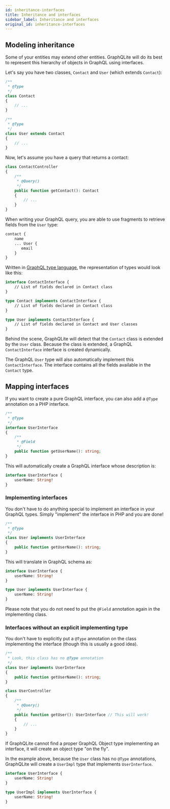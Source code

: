 ```yaml
---
id: inheritance-interfaces
title: Inheritance and interfaces
sidebar_label: Inheritance and interfaces
original_id: inheritance-interfaces
---
```


## Modeling inheritance

Some of your entities may extend other entities. GraphQLite will do its best to represent this hierarchy of objects in GraphQL using interfaces.

Let's say you have two classes, `Contact` and `User` (which extends `Contact`):

```php
/**
 * @Type
 */
class Contact
{
    // ...
}

/**
 * @Type
 */
class User extends Contact
{
    // ...
}
```

Now, let's assume you have a query that returns a contact:

```php
class ContactController
{
    /**
     * @Query()
     */
    public function getContact(): Contact
    {
        // ...
    }
}
```

When writing your GraphQL query, you are able to use fragments to retrieve fields from the `User` type:

```graphql
contact {
    name
    ... User {
       email
    }
}
```

Written in [GraphQL type language](https://graphql.org/learn/schema/#type-language), the representation of types
would look like this:

```graphql
interface ContactInterface {
    // List of fields declared in Contact class
}

type Contact implements ContactInterface {
    // List of fields declared in Contact class
}

type User implements ContactInterface {
    // List of fields declared in Contact and User classes
}
```

Behind the scene, GraphQLite will detect that the `Contact` class is extended by the `User` class.
Because the class is extended, a GraphQL `ContactInterface` interface is created dynamically.

The GraphQL `User` type will also automatically implement this `ContactInterface`. The interface contains all the fields
available in the `Contact` type.

## Mapping interfaces

If you want to create a pure GraphQL interface, you can also add a `@Type` annotation on a PHP interface.

```php
/**
 * @Type
 */
interface UserInterface
{
    /**
     * @Field
     */
    public function getUserName(): string;
}
```

This will automatically create a GraphQL interface whose description is:

```graphql
interface UserInterface {
    userName: String!
}
```

### Implementing interfaces

You don't have to do anything special to implement an interface in your GraphQL types.
Simply "implement" the interface in PHP and you are done!

```php
/**
 * @Type
 */
class User implements UserInterface
{
    public function getUserName(): string;
}
```

This will translate in GraphQL schema as:

```graphql
interface UserInterface {
    userName: String!
}

type User implements UserInterface {
    userName: String!
}
```

Please note that you do not need to put the `@Field` annotation again in the implementing class.

### Interfaces without an explicit implementing type

You don't have to explicitly put a `@Type` annotation on the class implementing the interface (though this
is usually a good idea).

```php
/**
 * Look, this class has no @Type annotation
 */
class User implements UserInterface
{
    public function getUserName(): string;
}
```

```php
class UserController
{
    /**
     * @Query()
     */
    public function getUser(): UserInterface // This will work!
    {
        // ...
    }
}
```

<div class="alert alert--info">If GraphQLite cannot find a proper GraphQL Object type implementing an interface, it
will create an object type "on the fly".</div>

In the example above, because the `User` class has no `@Type` annotations, GraphQLite will
create a `UserImpl` type that implements `UserInterface`.

```graphql
interface UserInterface {
    userName: String!
}

type UserImpl implements UserInterface {
    userName: String!
}
```
